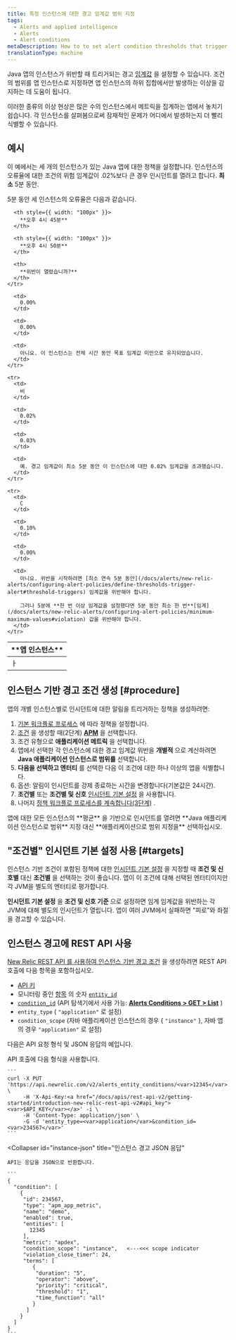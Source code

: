 ```yaml
---
title: 특정 인스턴스에 대한 경고 임계값 범위 지정
tags:
  - Alerts and applied intelligence
  - Alerts
  - Alert conditions
metaDescription: How to to set alert condition thresholds that trigger when they are violated by any of your Java app's instances.
translationType: machine
---
```


Java 앱의 인스턴스가 위반할 때 트리거되는 경고 [임계값](/docs/using-new-relic/welcome-new-relic/get-started/glossary#alert-threshold) 을 설정할 수 있습니다. 조건의 범위를 앱 인스턴스로 지정하면 앱 인스턴스의 하위 집합에서만 발생하는 이상을 감지하는 데 도움이 됩니다.

이러한 종류의 이상 현상은 많은 수의 인스턴스에서 메트릭을 집계하는 앱에서 놓치기 쉽습니다. 각 인스턴스를 살펴봄으로써 잠재적인 문제가 어디에서 발생하는지 더 빨리 식별할 수 있습니다.

## 예시

이 예에서는 세 개의 인스턴스가 있는 Java 앱에 대한 정책을 설정합니다. 인스턴스의 오류율에 대한 조건의 위험 임계값이 .02%보다 큰 경우 인시던트를 열려고 합니다. **최소** 5분 동안.

5분 동안 세 인스턴스의 오류율은 다음과 같습니다.

<table>
  <thead>
    <tr>
      <th style={{ width: "100px" }}>
        **앱 인스턴스**
      </th>

      <th style={{ width: "100px" }}>
        **오후 4시 45분**
      </th>

      <th style={{ width: "100px" }}>
        **오후 4시 50분**
      </th>

      <th>
        **위반이 열렸습니까?**
      </th>
    </tr>
  </thead>

  <tbody>
    <tr>
      <td>
        ㅏ
      </td>

      <td>
        0.00%
      </td>

      <td>
        0.00%
      </td>

      <td>
        아니요. 이 인스턴스는 전체 시간 동안 목표 임계값 미만으로 유지되었습니다.
      </td>
    </tr>

    <tr>
      <td>
        비
      </td>

      <td>
        0.02%
      </td>

      <td>
        0.03%
      </td>

      <td>
        예. 경고 임계값이 최소 5분 동안 이 인스턴스에 대한 0.02% 임계값을 초과했습니다.
      </td>
    </tr>

    <tr>
      <td>
        C
      </td>

      <td>
        0.10%
      </td>

      <td>
        0.00%
      </td>

      <td>
        아니요. 위반을 시작하려면 [최소 연속 5분 동안](/docs/alerts/new-relic-alerts/configuring-alert-policies/define-thresholds-trigger-alert#threshold-triggers) 임계값을 위반해야 합니다.

        그러나 5분에 **한 번 이상 임계값을 설정했다면 5분 동안 최소 한 번**[임계](/docs/alerts/new-relic-alerts/configuring-alert-policies/minimum-maximum-values#violation) 값을 위반해야 합니다.
      </td>
    </tr>
  </tbody>
</table>

## 인스턴스 기반 경고 조건 생성 [#procedure]

앱의 개별 인스턴스별로 인시던트에 대한 알림을 트리거하는 정책을 생성하려면:

1. [기본 워크플로 프로세스](/docs/alerts/new-relic-alerts/configuring-alert-policies/alert-policy-workflow#alert-policy-process) 에 따라 정책을 설정합니다.
2. [조건](/docs/alerts/new-relic-alerts/configuring-alert-policies/define-alert-conditions) 을 생성할 때(2단계) [**APM**](/docs/alerts/new-relic-alerts/configuring-alert-policies/select-product-targets-alert-condition) 을 선택합니다.
3. 조건 유형으로 **애플리케이션 메트릭** 을 선택합니다.
4. 앱에서 선택한 각 인스턴스에 대한 경고 임계값 위반을 **개별적** 으로 계산하려면 **Java 애플리케이션 인스턴스로 범위를** 선택합니다.
5. **다음을 선택하고 엔터티** 를 선택한 다음 이 조건에 대한 하나 이상의 앱을 식별합니다.
6. 옵션: 알림이 인시던트를 강제 종료하는 시간을 변경합니다(기본값은 24시간).
7. **조건별** 또는 **조건별 및 신호** [인시던트 기본 설정](/docs/alerts/new-relic-alerts/reviewing-alert-incidents/specify-when-new-relic-creates-incidents) 을 사용합니다.
8. 나머지 [정책 워크플로 프로세스를 계속합니다(3단계)](/docs/alerts/new-relic-alerts/configuring-alert-policies/alert-policy-workflow#alert-policy-process) .

<Callout variant="tip">
  앱에 대한 모든 인스턴스의 **평균** 을 기반으로 인시던트를 열려면 **Java 애플리케이션 인스턴스로 범위** 지정 대신 **애플리케이션으로 범위 지정을** 선택하십시오.
</Callout>

## "조건별" 인시던트 기본 설정 사용 [#targets]

인스턴스 기반 조건이 포함된 정책에 대한 [인시던트 기본 설정](/docs/alerts/new-relic-alerts/reviewing-alert-incidents/specify-when-new-relic-creates-incidents) 을 지정할 때 **조건 및 신호별** 대신 **조건별** 을 선택하는 것이 좋습니다. 앱이 이 조건에 대해 선택된 엔터티이지만 각 JVM을 별도의 엔터티로 평가합니다.

**인시던트 기본 설정** 을 **조건 및 신호 기준** 으로 설정하면 임계 임계값을 위반하는 각 JVM에 대해 별도의 인시던트가 열립니다. 앱이 여러 JVM에서 실패하면 "피로"와 좌절을 경고할 수 있습니다.

## 인스턴스 경고에 REST API 사용

[New Relic REST API 를 사용하여 인스턴스 기반 경고 조건](/docs/alerts/new-relic-alerts/rest-api-alerts/manage-entities-alerts-conditions) 을 생성하려면 REST API 호출에 다음 항목을 포함하십시오.

* [API 키](/docs/apis/rest-api-v2/getting-started/introduction-new-relic-rest-api-v2#api_key)
* 모니터링 중인 [항목](/docs/using-new-relic/welcome-new-relic/get-started/glossary#entity) 의 숫자 [`entity_id`](/docs/using-new-relic/welcome-new-relic/get-started/glossary#entity)
* [`condition_id`](/docs/using-new-relic/welcome-new-relic/get-started/glossary#alert-condition) (API 탐색기에서 사용 가능: [**Alerts Conditions > GET > List**](https://rpm.newrelic.com/api/explore/alerts_entity_conditions/list) )
* `entity_type` ( `"application"` 로 설정)
* `condition_scope` (자바 애플리케이션 인스턴스의 경우 &#x7B; `"instance"` }, 자바 앱의 경우 `"application"` 로 설정)

다음은 API 요청 형식 및 JSON 응답의 예입니다.

<CollapserGroup>
  <Collapser
    id="instance-api"
    title="인스턴스 알림 API 호출"
  >
    API 호출에 다음 형식을 사용합니다.

    ```
    curl -X PUT 'https://api.newrelic.com/v2/alerts_entity_conditions/<var>12345</var>.json' \
         -H 'X-Api-Key:<a href="/docs/apis/rest-api-v2/getting-started/introduction-new-relic-rest-api-v2#api_key"><var>$API_KEY</var></a>' -i \
         -H 'Content-Type: application/json' \
         -G -d 'entity_type=<var>application</var>&condition_id=<var>234567</var>'
    ```
  </Collapser>

  <Collapser
    id="instance-json"
    title="인스턴스 경고 JSON 응답"
  >
    API는 응답을 JSON으로 반환합니다.

    ```
    {
      "condition": [
        {
         "id": 234567,
         "type": "apm_app_metric",
         "name": "demo",
         "enabled": true,
         "entities": [
           12345
         ],
         "metric": "apdex",
         "condition_scope": "instance",   <---<<< scope indicator
         "violation_close_timer": 24,
         "terms": [
            {
             "duration": "5",
             "operator": "above",
             "priority": "critical",
             "threshold": "1",
             "time_function": "all"
            }
          ]
        }
      ]
    }
    ```
  </Collapser>
</CollapserGroup>